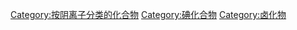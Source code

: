 {{catmore}}
{{Commonscat|Iodides}}

[[Category:按阴离子分类的化合物|Category:按阴离子分类的化合物]]
[[Category:碘化合物|Category:碘化合物]]
[[Category:卤化物|Category:卤化物]]